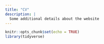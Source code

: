 ```yaml
---
title: "CV"
description: |
  Some additional details about the website
---
```


```r
knitr::opts_chunk$set(echo = TRUE)
library(tidyverse)
```

